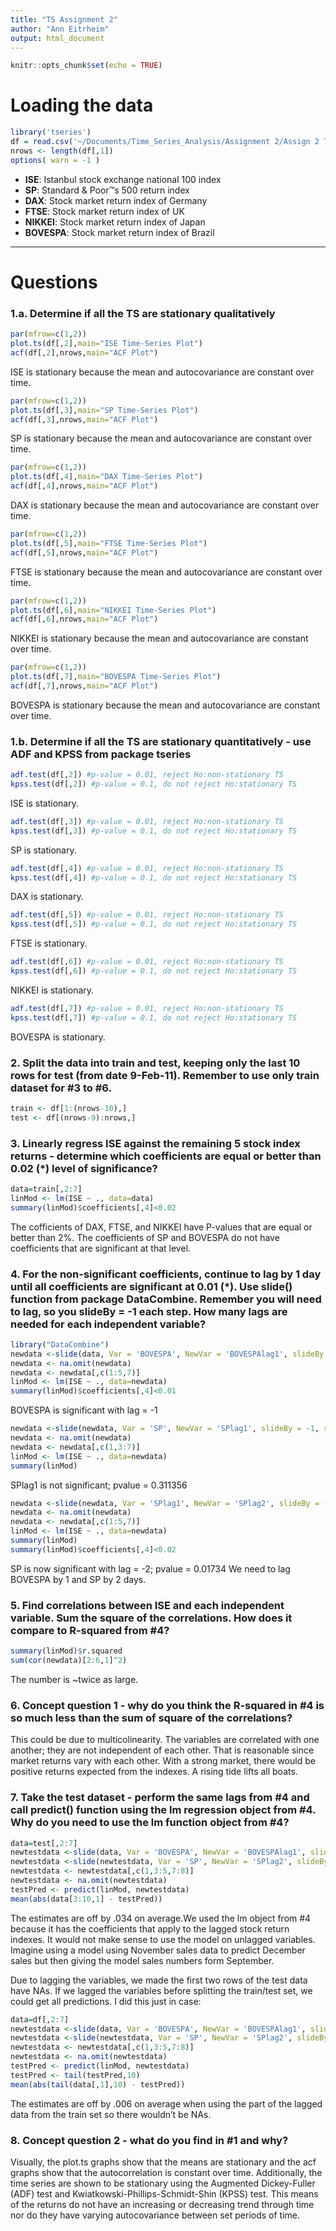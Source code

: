 ```yaml
---
title: "TS Assignment 2"
author: "Ann Eitrheim"
output: html_document
---
```


```r
knitr::opts_chunk$set(echo = TRUE)
```

# Loading the data

```r
library('tseries')
df = read.csv('~/Documents/Time_Series_Analysis/Assignment 2/Assign 2 TS regression-1.csv')
nrows <- length(df[,1])
options( warn = -1 )
```

- **ISE**: Istanbul stock exchange national 100 index
- **SP**: Standard & Poor™s 500 return index
- **DAX**: Stock market return index of Germany
- **FTSE**: Stock market return index of UK
- **NIKKEI**: Stock market return index of Japan
- **BOVESPA**: Stock market return index of Brazil

***

# Questions

### 1.a. Determine if all the TS are stationary **qualitatively**

```r
par(mfrow=c(1,2))
plot.ts(df[,2],main="ISE Time-Series Plot")
acf(df[,2],nrows,main="ACF Plot")
```

ISE is stationary because the mean and autocovariance are constant over time.

```r
par(mfrow=c(1,2))
plot.ts(df[,3],main="SP Time-Series Plot")
acf(df[,3],nrows,main="ACF Plot")
```

SP is stationary because the mean and autocovariance are constant over time.

```r
par(mfrow=c(1,2))
plot.ts(df[,4],main="DAX Time-Series Plot")
acf(df[,4],nrows,main="ACF Plot")
```

DAX is stationary because the mean and autocovariance are constant over time.

```r
par(mfrow=c(1,2))
plot.ts(df[,5],main="FTSE Time-Series Plot")
acf(df[,5],nrows,main="ACF Plot")
```

FTSE is stationary because the mean and autocovariance are constant over time.

```r
par(mfrow=c(1,2))
plot.ts(df[,6],main="NIKKEI Time-Series Plot")
acf(df[,6],nrows,main="ACF Plot")
```

NIKKEI is stationary because the mean and autocovariance are constant over time.

```r
par(mfrow=c(1,2))
plot.ts(df[,7],main="BOVESPA Time-Series Plot")
acf(df[,7],nrows,main="ACF Plot")
```

BOVESPA is stationary because the mean and autocovariance are constant over time.

### 1.b. Determine if all the TS are stationary **quantitatively**  - use ADF and KPSS from package tseries

```r
adf.test(df[,2]) #p-value = 0.01, reject Ho:non-stationary TS
kpss.test(df[,2]) #p-value = 0.1, do not reject Ho:stationary TS
```

ISE is stationary.

```r
adf.test(df[,3]) #p-value = 0.01, reject Ho:non-stationary TS
kpss.test(df[,3]) #p-value = 0.1, do not reject Ho:stationary TS
```

SP is stationary.

```r
adf.test(df[,4]) #p-value = 0.01, reject Ho:non-stationary TS
kpss.test(df[,4]) #p-value = 0.1, do not reject Ho:stationary TS
```

DAX is stationary.

```r
adf.test(df[,5]) #p-value = 0.01, reject Ho:non-stationary TS
kpss.test(df[,5]) #p-value = 0.1, do not reject Ho:stationary TS
```

FTSE is stationary.

```r
adf.test(df[,6]) #p-value = 0.01, reject Ho:non-stationary TS
kpss.test(df[,6]) #p-value = 0.1, do not reject Ho:stationary TS
```

NIKKEI is stationary.

```r
adf.test(df[,7]) #p-value = 0.01, reject Ho:non-stationary TS
kpss.test(df[,7]) #p-value = 0.1, do not reject Ho:stationary TS
```

BOVESPA is stationary.

### 2. Split the data into train and test, keeping only the last 10 rows for test (from date 9-Feb-11). Remember to use only train dataset for #3 to #6.

```r
train <- df[1:(nrows-10),]
test <- df[(nrows-9):nrows,]
```

### 3. Linearly regress ISE against the remaining 5 stock index returns - determine which coefficients are equal or better than 0.02 (*) level of significance?

```r
data=train[,2:7]
linMod <- lm(ISE ~ ., data=data)
summary(linMod)$coefficients[,4]<0.02
```

The cofficients of DAX, FTSE, and NIKKEI have P-values that are equal or better than 2%.
The coefficients of SP and BOVESPA do not have coefficients that are significant at that level.

### 4. For the non-significant coefficients, continue to lag by 1 day until all coefficients are significant at 0.01 (*). Use slide() function from package DataCombine. Remember you will need to lag, so you slideBy = -1 each step. How many lags are needed for each independent variable?

```r
library("DataCombine")
newdata <-slide(data, Var = 'BOVESPA', NewVar = 'BOVESPAlag1', slideBy = -1, reminder = F)
newdata <- na.omit(newdata)
newdata <- newdata[,c(1:5,7)]
linMod <- lm(ISE ~ ., data=newdata)
summary(linMod)$coefficients[,4]<0.01
```

BOVESPA is significant with lag = -1

```r
newdata <-slide(newdata, Var = 'SP', NewVar = 'SPlag1', slideBy = -1, reminder = F)
newdata <- na.omit(newdata)
newdata <- newdata[,c(1,3:7)]
linMod <- lm(ISE ~ ., data=newdata)
summary(linMod)
```

SPlag1 is not significant; pvalue = 0.311356 

```r
newdata <-slide(newdata, Var = 'SPlag1', NewVar = 'SPlag2', slideBy = -1, reminder = F)
newdata <- na.omit(newdata)
newdata <- newdata[,c(1:5,7)]
linMod <- lm(ISE ~ ., data=newdata)
summary(linMod)
summary(linMod)$coefficients[,4]<0.02
```

SP is now significant with lag = -2; pvalue = 0.01734
We need to lag BOVESPA by 1 and SP by 2 days.

### 5. Find correlations between ISE and each independent variable. Sum the square of the correlations. How does it compare to R-squared from #4?

```r
summary(linMod)$r.squared
sum(cor(newdata)[2:6,1]^2)
```

The number is ~twice as large.

### 6. Concept question 1 - why do you think the R-squared in #4 is so much less than the sum of square of the correlations?

This could be due to multicolinearity. The variables are correlated with one another; they are not  independent of each other. That is reasonable since market returns vary with each other. With a strong market, there would be positive returns expected from the indexes. A rising tide lifts all boats.

### 7. Take the test dataset - perform the same lags from #4 and call predict() function using the lm regression object from #4. Why do you need to use the lm function object from #4?

```r
data=test[,2:7]
newtestdata <-slide(data, Var = 'BOVESPA', NewVar = 'BOVESPAlag1', slideBy = -1, reminder = F)
newtestdata <-slide(newtestdata, Var = 'SP', NewVar = 'SPlag2', slideBy = -2, reminder = F)
newtestdata <- newtestdata[,c(1,3:5,7:8)]
newtestdata <- na.omit(newtestdata)
testPred <- predict(linMod, newtestdata)
mean(abs(data[3:10,1] - testPred))
```

The estimates are off by .034 on average.We used the lm object from #4 because it has the coefficients that apply to the lagged stock return indexes. It would not make sense to use the model on unlagged variables. Imagine using a model using November sales data to predict December sales but then giving the model sales numbers form September.

Due to lagging the variables, we made the first two rows of the test data have NAs. If we lagged the variables before splitting the train/test set, we could get all predictions. I did this just in case:

```r
data=df[,2:7]
newtestdata <-slide(data, Var = 'BOVESPA', NewVar = 'BOVESPAlag1', slideBy = -1, reminder = F)
newtestdata <-slide(newtestdata, Var = 'SP', NewVar = 'SPlag2', slideBy = -2, reminder = F)
newtestdata <- newtestdata[,c(1,3:5,7:8)]
newtestdata <- na.omit(newtestdata)
testPred <- predict(linMod, newtestdata)
testPred <- tail(testPred,10)
mean(abs(tail(data[,1],10) - testPred))
```

The estimates are off by .006 on average when using the part of the lagged data from the train set so there wouldn't be NAs.

### 8. Concept question 2 - what do you find in #1 and why?

Visually, the plot.ts graphs show that the means are stationary and the acf graphs show that the autocorrelation is constant over time. Additionally, the time series are shown to be stationary using the Augmented Dickey-Fuller (ADF) test and Kwiatkowski-Phillips-Schmidt-Shin (KPSS) test. This means of the returns do not have an increasing or decreasing trend through time nor do they have varying autocovariance between set periods of time.